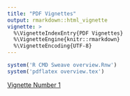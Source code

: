 ```yaml
---
title: "PDF Vignettes"
output: rmarkdown::html_vignette
vignette: >
  %\VignetteIndexEntry{PDF Vignettes}
  %\VignetteEngine{knitr::rmarkdown}
  %\VignetteEncoding{UTF-8}
---
```

```r
system('R CMD Sweave overview.Rnw')
system('pdflatex overview.tex')
```

<!--- <iframe src="overview.pdf"/> -->

[Vignette Number 1](overview.pdf){target="_blank"}
